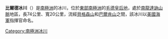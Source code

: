 {{Coord|71|45|S|26|0|E|source:GNIS|display=title}}

'''比爾德冰川'''（{{lang-en|Byrdbreen}}）是[[南極洲|南極洲]]的冰川，位於[[東部南極洲|東部南極洲]]的[[毛德皇后地|毛德皇后地]]，處於[[南龍達訥山脈|南龍達訥山脈]]地區，長74公里、寬20公里，流經[[貝格森山|貝格森山]]和[[巴爾肯山|巴爾肯山]]之間，該冰川以[[美國海軍|美國海軍]]指揮官命名。

{{Antarctica-geo-stub}}
[[Category:南極洲冰川|Category:南極洲冰川]]